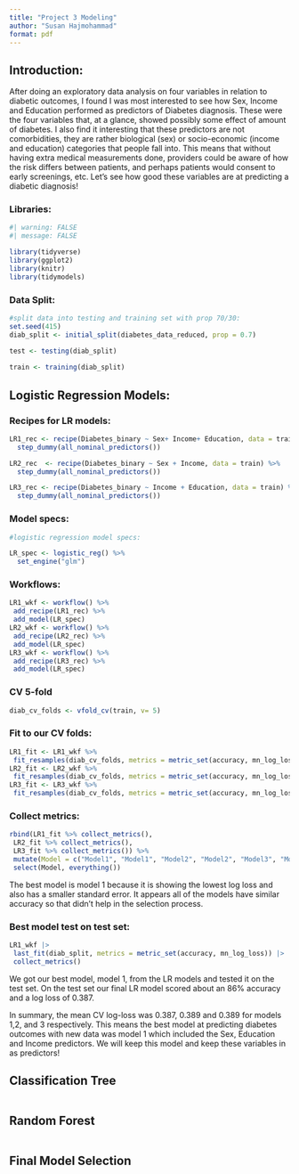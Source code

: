 ```yaml
---
title: "Project 3 Modeling"
author: "Susan Hajmohammad"
format: pdf
---
```


## Introduction: 

After doing an exploratory data analysis on four variables in relation to diabetic outcomes, I found I was most interested to see how Sex, Income and Education performed as predictors of Diabetes diagnosis.  These were the four variables that, at a glance, showed possibly some effect of amount of diabetes. I also find it interesting that these predictors are not comorbidities, they are rather biological (sex) or socio-economic (income and education) categories that people fall into.  This means that without having extra medical measurements done, providers could be aware of how the risk differs between patients, and perhaps patients would consent to early screenings, etc.  Let's see how good these variables are at predicting a diabetic diagnosis!  

### Libraries: 

```r
#| warning: FALSE
#| message: FALSE

library(tidyverse)
library(ggplot2)
library(knitr)
library(tidymodels)

```


### Data Split: 

```r
#split data into testing and training set with prop 70/30:
set.seed(415)
diab_split <- initial_split(diabetes_data_reduced, prop = 0.7)

test <- testing(diab_split)
  
train <- training(diab_split)

```

## Logistic Regression Models: 

### Recipes for LR models: 

```r
LR1_rec <- recipe(Diabetes_binary ~ Sex+ Income+ Education, data = train)%>%
  step_dummy(all_nominal_predictors())

LR2_rec  <- recipe(Diabetes_binary ~ Sex + Income, data = train) %>%
  step_dummy(all_nominal_predictors())

LR3_rec <- recipe(Diabetes_binary ~ Income + Education, data = train) %>%
  step_dummy(all_nominal_predictors())

```

### Model specs: 

```r
#logistic regression model specs: 

LR_spec <- logistic_reg() %>%
  set_engine("glm")

```

### Workflows: 

```r
LR1_wkf <- workflow() %>%
 add_recipe(LR1_rec) %>%
 add_model(LR_spec)
LR2_wkf <- workflow() %>%
 add_recipe(LR2_rec) %>%
 add_model(LR_spec)
LR3_wkf <- workflow() %>%
 add_recipe(LR3_rec) %>%
 add_model(LR_spec)
```


### CV 5-fold 

```r
diab_cv_folds <- vfold_cv(train, v= 5)
```

### Fit to our CV folds: 

```r
LR1_fit <- LR1_wkf %>%
 fit_resamples(diab_cv_folds, metrics = metric_set(accuracy, mn_log_loss))
LR2_fit <- LR2_wkf %>%
 fit_resamples(diab_cv_folds, metrics = metric_set(accuracy, mn_log_loss))
LR3_fit <- LR3_wkf %>%
 fit_resamples(diab_cv_folds, metrics = metric_set(accuracy, mn_log_loss))

```

### Collect metrics: 

```r
rbind(LR1_fit %>% collect_metrics(),
 LR2_fit %>% collect_metrics(),
 LR3_fit %>% collect_metrics()) %>%
 mutate(Model = c("Model1", "Model1", "Model2", "Model2", "Model3", "Model3")) %>%
 select(Model, everything())
```

The best model is model 1 because it is showing the lowest log loss and also has a smaller standard error.  It appears all of the models have similar accuracy so that didn't help in the selection process. 

### Best model test on test set: 

```r
LR1_wkf |>
 last_fit(diab_split, metrics = metric_set(accuracy, mn_log_loss)) |>
 collect_metrics()
```

We got our best model, model 1, from the LR models and tested it on the test set.  On the test set our final LR model scored about an 86% accuracy and a log loss of 0.387. 

In summary, the mean CV log-loss was 0.387, 0.389 and 0.389 for models 1,2, and 3 respectively.  This means the best model at predicting diabetes outcomes with new data was model 1 which included the Sex, Education and Income predictors.  We will keep this model and keep these variables in as predictors! 







## Classification Tree

```r




```


## Random Forest

```r



```


## Final Model Selection

```r




```


